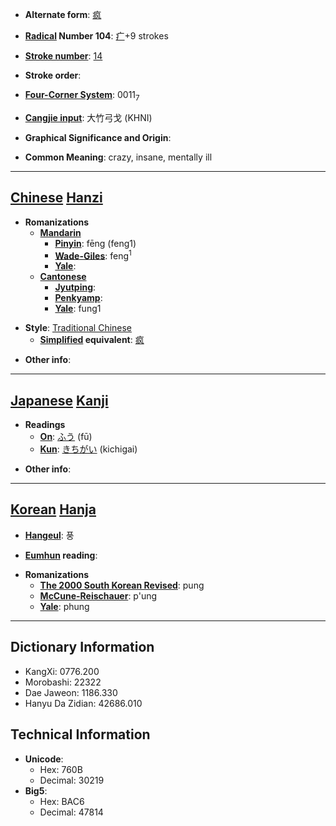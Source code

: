 * '''Alternate form''': [[疯]]

* '''[[Wiktionary:Chinese radical index| Radical]] Number 104''': [[Wiktionary:Chinese radical index 疒|疒]]+9 strokes

* '''[[Wiktionary:Chinese total strokes index|Stroke number]]''': [[Wiktionary:Chinese total strokes index 14|14]]

* '''Stroke order''': 

* '''[[Wiktionary:Chinese four corner index|Four-Corner System]]''': 0011<sub>7</sub>

* '''[[Wiktionary:Chinese Cangjie index|Cangjie input]]''': 大竹弓戈 (KHNI)

* '''Graphical Significance and Origin''': 

* '''Common Meaning''': crazy, insane, mentally ill

----

== [[Chinese]] [[Hanzi]] ==

* '''Romanizations'''
** '''[[Mandarin]]'''
*** '''[[Pinyin]]''': fēng (feng1)
*** '''[[Wade-Giles]]''': feng<sup>1</sup>
*** '''[[Yale]]''': 
** '''[[Cantonese]]'''
*** '''[[Jyutping]]''':
*** '''[[Penkyamp]]''': 
*** '''[[Yale]]''': fung1

* '''Style''': [[Traditional Chinese]] 
** '''[[Simplified Chinese|Simplified]] equivalent''': [[疯]]

* '''Other info''': 

----

== [[Japanese]] [[Kanji]] ==

* '''Readings'''
** '''[[On]]''': [[ふう]] (fū)
** '''[[Kun]]''': [[きちがい]] (kichigai)

* '''Other info''':  

----

== [[Korean]] [[Hanja]] ==

* '''[[Hangeul]]''': 풍

* '''[[Eumhun]] reading''': 

* '''Romanizations'''
** '''[[The 2000 South Korean Revised Romanization|The 2000 South Korean Revised]]''': pung
** '''[[McCune-Reischauer]]''': p'ung
** '''[[Yale]]''': phung

----

== Dictionary Information ==

* KangXi: 0776.200
* Morobashi: 22322
* Dae Jaweon: 1186.330
* Hanyu Da Zidian: 42686.010

== Technical Information ==

* '''Unicode''':
** Hex: 760B
** Decimal: 30219
* '''Big5''':
** Hex: BAC6
** Decimal: 47814